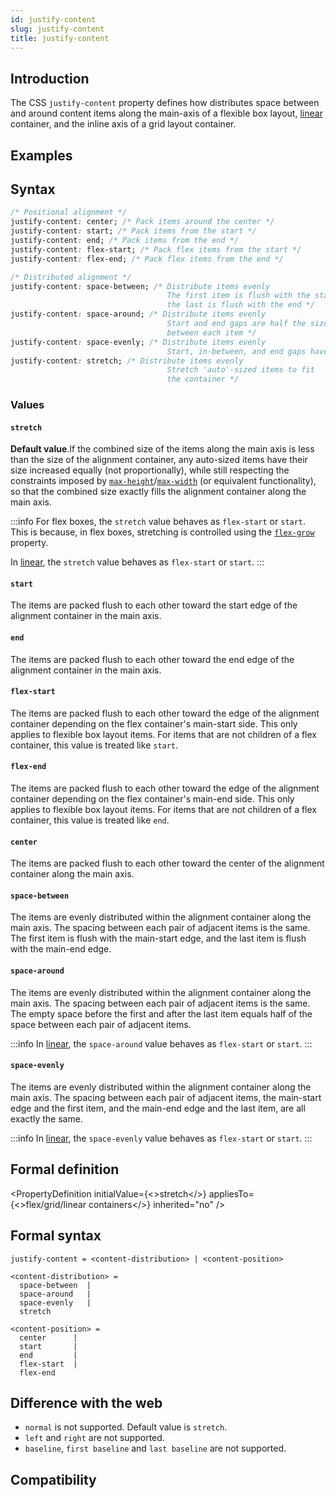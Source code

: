 ```yaml
---
id: justify-content
slug: justify-content
title: justify-content
---
```


## Introduction

The CSS `justify-content` property defines how distributes space between and around content items along the main-axis of a flexible box layout, [linear](/guide/ui/layout/linear-layout.mdx) container, and the inline axis of a grid layout container.

## Examples


<Go
  example="css-api"
  defaultFile="src/justify-content/App.tsx"
  img="https://lf-lynx.tiktok-cdns.com/obj/lynx-artifacts-oss-sg/lynx-website/assets/doc/css/justify-content.jpg"
  entry="src/justify-content"
  defaultEntryFile="dist/justify-content.lynx.bundle"
/>

## Syntax

```css
/* Positional alignment */
justify-content: center; /* Pack items around the center */
justify-content: start; /* Pack items from the start */
justify-content: end; /* Pack items from the end */
justify-content: flex-start; /* Pack flex items from the start */
justify-content: flex-end; /* Pack flex items from the end */

/* Distributed alignment */
justify-content: space-between; /* Distribute items evenly
                                   The first item is flush with the start,
                                   the last is flush with the end */
justify-content: space-around; /* Distribute items evenly
                                   Start and end gaps are half the size of the space
                                   between each item */
justify-content: space-evenly; /* Distribute items evenly
                                   Start, in-between, and end gaps have equal sizes */
justify-content: stretch; /* Distribute items evenly
                                   Stretch 'auto'-sized items to fit
                                   the container */
```

### Values

#### `stretch`

**Default value**.If the combined size of the items along the main axis is less than the size of the alignment container, any auto-sized items have their size increased equally (not proportionally), while still respecting the constraints imposed by [`max-height`](./max-height.mdx)/[`max-width`](./max-width.mdx) (or equivalent functionality), so that the combined size exactly fills the alignment container along the main axis.

:::info
For flex boxes, the `stretch` value behaves as `flex-start` or `start`. This is because, in flex boxes, stretching is controlled using the [`flex-grow`](./flex-grow.mdx) property.

In [linear](/guide/ui/layout/linear-layout.mdx), the `stretch` value behaves as `flex-start` or `start`.
:::

#### `start`

The items are packed flush to each other toward the start edge of the alignment container in the main axis.

#### `end`

The items are packed flush to each other toward the end edge of the alignment container in the main axis.

#### `flex-start`

The items are packed flush to each other toward the edge of the alignment container depending on the flex container's main-start side. This only applies to flexible box layout items. For items that are not children of a flex container, this value is treated like `start`.

#### `flex-end`

The items are packed flush to each other toward the edge of the alignment container depending on the flex container's main-end side. This only applies to flexible box layout items. For items that are not children of a flex container, this value is treated like `end`.

#### `center`

The items are packed flush to each other toward the center of the alignment container along the main axis.

#### `space-between`

The items are evenly distributed within the alignment container along the main axis. The spacing between each pair of adjacent items is the same. The first item is flush with the main-start edge, and the last item is flush with the main-end edge.

#### `space-around`

The items are evenly distributed within the alignment container along the main axis. The spacing between each pair of adjacent items is the same. The empty space before the first and after the last item equals half of the space between each pair of adjacent items.

:::info
In [linear](/guide/ui/layout/linear-layout.mdx), the `space-around` value behaves as `flex-start` or `start`.
:::

#### `space-evenly`

The items are evenly distributed within the alignment container along the main axis. The spacing between each pair of adjacent items, the main-start edge and the first item, and the main-end edge and the last item, are all exactly the same.

:::info
In [linear](/guide/ui/layout/linear-layout.mdx), the `space-evenly` value behaves as `flex-start` or `start`.
:::

## Formal definition


<PropertyDefinition
  initialValue={<>stretch</>}
  appliesTo={<>flex/grid/linear containers</>}
  inherited="no"
/>

## Formal syntax

```
justify-content = <content-distribution> | <content-position>

<content-distribution> =
  space-between  |
  space-around   |
  space-evenly   |
  stretch

<content-position> =
  center      |
  start       |
  end         |
  flex-start  |
  flex-end
```

## Difference with the web

- `normal` is not supported. Default value is `stretch`.
- `left` and `right` are not supported.
- `baseline`, `first baseline` and `last baseline` are not supported.

## Compatibility


<LegacyCompatTable metadata="css/properties/justify-content" />
